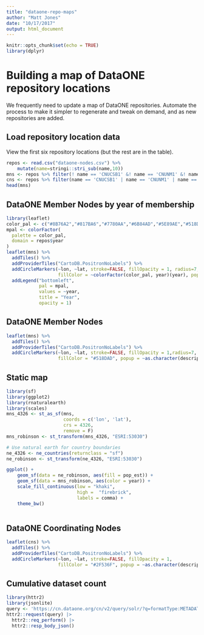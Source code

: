 ```yaml
---
title: "dataone-repo-maps"
author: "Matt Jones"
date: "10/17/2017"
output: html_document
---
```


```r
knitr::opts_chunk$set(echo = TRUE)
library(dplyr)
```

# Building a map of DataONE repository locations

We frequently need to update a map of DataONE repositories.  Automate the
process to make it simpler to regenerate and tweak on demand, and as new 
repositories are added.

## Load repository location data

View the first six repository locations (but the rest are in the table).

```r
repos <- read.csv("dataone-nodes.csv") %>%
    mutate(name=stringi::stri_sub(name,10))
mns <- repos %>% filter(! name == 'CNUCSB1' &! name == 'CNUNM1' &! name == 'CNORC1')
cns <- repos %>% filter(name == 'CNUCSB1' | name == 'CNUNM1' | name == 'CNORC1')
head(mns)
```


## DataONE Member Nodes by year of membership

```r
library(leaflet)
color_pal <- c("#8B76A2","#817BA6","#7780AA","#6B84AD","#5E89AE","#518DAD","#4491AC","#3695A9","#2998A5","#1F9BA0","#199E9A","#1CA193","#25A38B","#31A483","#3EA67A","#4BA772","#58A869","#65A960","#72A958")
mpal <- colorFactor(
  palette = color_pal,
  domain = repos$year
)
leaflet(mns) %>%
  addTiles() %>%
  addProviderTiles("CartoDB.PositronNoLabels") %>%
  addCircleMarkers(~lon, ~lat, stroke=FALSE, fillOpacity = 1, radius=7,
                   fillColor = ~colorFactor(color_pal, year)(year), popup = ~as.character(description)) %>%
  addLegend("bottomleft", 
            pal = mpal, 
            values = ~year,
            title = "Year",
            opacity = 1)
```

## DataONE Member Nodes
```r
leaflet(mns) %>%
  addTiles() %>%
  addProviderTiles("CartoDB.PositronNoLabels") %>%
  addCircleMarkers(~lon, ~lat, stroke=FALSE, fillOpacity = 1,radius=7,
                   fillColor = "#518DAD", popup = ~as.character(description))
```

## Static map

```r
library(sf)
library(ggplot2)
library(rnaturalearth)
library(scales)
mns_4326 <- st_as_sf(mns,
                     coords = c('lon', 'lat'),
                     crs = 4326,
                     remove = F)
mns_robinson <- st_transform(mns_4326, "ESRI:53030")

# Use natural earth for country boundaries
ne_4326 <- ne_countries(returnclass = "sf")
ne_robinson <- st_transform(ne_4326, "ESRI:53030")

ggplot() +
    geom_sf(data = ne_robinson, aes(fill = pop_est)) +
    geom_sf(data = mns_robinson, aes(color = year)) +
    scale_fill_continuous(low = "khaki",
                          high =  "firebrick",
                          labels = comma) +
    theme_bw()
 
```

## DataONE Coordinating Nodes
```r
leaflet(cns) %>%
  addTiles() %>%
  addProviderTiles("CartoDB.PositronNoLabels") %>%
  addCircleMarkers(~lon, ~lat, stroke=FALSE, fillOpacity = 1, 
                   fillColor = "#2F536F", popup = ~as.character(description), label = stringi::stri_sub(~name,10), labelOptions = labelOptions(noHide = TRUE, textSize='36pt', textOnly = TRUE, offset = c(20,-12)))
```

## Cumulative dataset count

```r
library(httr2)
library(jsonlite)
query <- 'https://cn.dataone.org/cn/v2/query/solr/?q=formatType:METADATA+AND+-obsoletedBy:*&fl=identifier,dateUploaded&wt=json&rows=0&start=0&facet=true&facet.range=dateUploaded&facet.range.start=2000-01-01T01:01:01Z&facet.range.end=2023-08-31T24:59:59Z&facet.range.gap=%2B1MONTH'
httr2::request(query) |> 
  httr2::req_perform() |> 
  httr2::resp_body_json()
```


